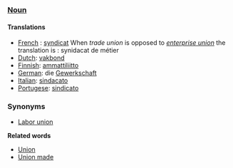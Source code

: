 === [[Noun]] ===

====Translations====

*[[French]] : [[syndicat]] When ''trade union'' is opposed to ''[[enterprise union]]'' the translation is : synidacat de métier
*[[Dutch]]: [[vakbond]]
*[[Finnish]]: [[ammattiliitto]]
*[[German]]: die [[Gewerkschaft]]
*[[Italian]]: [[sindacato]]
*[[Portugese]]: [[sindicato]]

===Synonyms===
*[[Labor union]]

'''Related words'''
*[[Union]]
*[[Union made]]